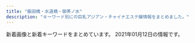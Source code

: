 ```yaml
---
title: "飯田橋・水道橋・御茶ノ水"
description: "キーワード別にの巨乳アジアン・チャイナエステ嬢情報をまとめました。"
---
```


新着画像と新着キーワードをまとめています。
2021年01月12日の情報です。

<DmmAffiliateIns />
<KeywordTable
  shops={
    [
    {
        "name": "\u306f\u306a\u3073",
        "img_links": [
            "http://jinbocho.xyz/images/top1.jpg",
            "http://jinbocho.xyz/images/s_staff.png",
            "http://jinbocho.xyz/images/new-tit3.png",
            "http://jinbocho.xyz/images/g7.jpg",
            "http://jinbocho.xyz/images/miki.jpg",
            "http://jinbocho.xyz/images/r6.jpg",
            "http://jinbocho.xyz/images/zi.png",
            "http://jinbocho.xyz/images/a2.jpg",
            "http://jinbocho.xyz/images/r3.jpg",
            "http://jinbocho.xyz/images/haru.jpg",
            "http://jinbocho.xyz/images/mika.jpg",
            "http://jinbocho.xyz/images/g0.jpg",
            "http://jinbocho.xyz/images/g1.jpg",
            "http://jinbocho.xyz/images/top2.jpg",
            "http://jinbocho.xyz/images/left3.png",
            "http://jinbocho.xyz/images/mobile.png",
            "http://jinbocho.xyz/images/yuki.jpg",
            "http://jinbocho.xyz/images/g10.jpg",
            "http://jinbocho.xyz/images/new-tit.png",
            "http://jinbocho.xyz/images/a1.jpg",
            "http://jinbocho.xyz/images/a3.jpg",
            "http://jinbocho.xyz/images/r2.jpg",
            "http://jinbocho.xyz/images/a4.jpg",
            "http://jinbocho.xyz/images/r4.jpg",
            "http://jinbocho.xyz/images/r1.jpg",
            "http://jinbocho.xyz/images/g8.jpg",
            "http://jinbocho.xyz/images/g9.jpg",
            "http://jinbocho.xyz/images/g2.jpg",
            "http://jinbocho.xyz/images/face.png",
            "http://jinbocho.xyz/images/gb01.png",
            "http://jinbocho.xyz/images/r5.jpg"
        ],
        "station": "\u795e\u4fdd\u753a\u99c5A5\u51fa\u53e3",
        "keywords": {},
        "url": "http://jinbocho.xyz/"
    },
    {
        "name": "\u30a2\u30ed\u30de\u30e9\u30c3\u30ad\u30fc",
        "url": "http://aromalucky.xyz/",
        "img_links": [
            "https://i2.wp.com/aromalucky.xyz/wp-content/uploads/2019/05/03.png",
            "https://i2.wp.com/aromalucky.xyz/wp-content/uploads/2017/12/08.jpg",
            "https://i2.wp.com/aromalucky.xyz/wp-content/uploads/2019/04/14.jpg",
            "http://aromalucky.xyz/wp-content/uploads/2019/05/01_02.png",
            "https://i1.wp.com/aromalucky.xyz/wp-content/uploads/2019/05/16.jpg",
            "https://i0.wp.com/aromalucky.xyz/wp-content/uploads/2019/04/13.jpg",
            "https://i2.wp.com/aromalucky.xyz/wp-content/uploads/2020/09/21.jpg",
            "https://i2.wp.com/aromalucky.xyz/wp-content/uploads/2017/12/03-1.jpg",
            "https://i0.wp.com/aromalucky.xyz/wp-content/uploads/2019/05/15.jpg",
            "https://i1.wp.com/aromalucky.xyz/wp-content/uploads/2017/12/04-1.jpg",
            "https://i1.wp.com/aromalucky.xyz/wp-content/uploads/2019/10/20.jpg",
            "https://i2.wp.com/aromalucky.xyz/wp-content/uploads/2019/04/12.jpg",
            "https://i0.wp.com/aromalucky.xyz/wp-content/uploads/2019/05/02.png",
            "https://i2.wp.com/aromalucky.xyz/wp-content/uploads/2017/12/02.jpg",
            "https://i0.wp.com/aromalucky.xyz/wp-content/uploads/2017/12/05-1.jpg"
        ],
        "station": "\u5c0f\u5ddd\u753a\u99c5B4",
        "keywords": {}
    },
    {
        "station": "\u5c0f\u5ddd\u753a\u99c5B5\u51fa\u53e3",
        "img_links": [
            "https://izumi-esthe.tokyo/wp-content/themes/este/img/2.jpg",
            "https://izumi-esthe.tokyo/wp-content/uploads/2020/09/876521iyashinoizumi-1.jpg",
            "https://izumi-esthe.tokyo/wp-content/uploads/2020/02/10cfyguvbhj.jpg",
            "https://izumi-esthe.tokyo/wp-content/uploads/2020/02/9fxdytugvyibha.jpg",
            "https://izumi-esthe.tokyo/wp-content/uploads/2020/10/9087saiyashinoizumi.jpg",
            "https://izumi-esthe.tokyo/wp-content/themes/este/img/tel_header.png",
            "https://izumi-esthe.tokyo/wp-content/uploads/2020/02/999iyashinoizumi-1.jpg",
            "https://izumi-esthe.tokyo/wp-content/uploads/2020/11/2iyashinoizumi.jpg",
            "https://izumi-esthe.tokyo/wp-content/themes/este/img/5.jpg",
            "https://izumi-esthe.tokyo/wp-content/uploads/2020/10/897s6aiyashinoizumi.jpg",
            "https://izumi-esthe.tokyo/wp-content/themes/este/img/top-img01a.png",
            "https://izumi-esthe.tokyo/wp-content/uploads/2020/09/8765421iyashinoizumi.jpg",
            "https://izumi-esthe.tokyo/wp-content/uploads/2020/12/3111112iyashinoizumi.jpg",
            "https://izumi-esthe.tokyo/wp-content/themes/este/img/call.png",
            "https://izumi-esthe.tokyo/wp-content/uploads/2020/12/9iyashinoizumi.jpg",
            "https://izumi-esthe.tokyo/wp-content/uploads/2020/11/3111iyashinoizumi.jpg",
            "https://izumi-esthe.tokyo/wp-content/uploads/2020/12/999iyashinoizumi.jpg",
            "https://izumi-esthe.tokyo/wp-content/themes/este/img/4.jpg",
            "https://izumi-esthe.tokyo/wp-content/uploads/2020/02/3serdtfygui.jpg",
            "https://izumi-esthe.tokyo/wp-content/uploads/2020/02/13ydtfuygiuhsa.jpg",
            "https://izumi-esthe.tokyo/wp-content/themes/este/img/top-img04.png",
            "https://izumi-esthe.tokyo/wp-content/themes/este/img/3.jpg",
            "https://izumi-esthe.tokyo/wp-content/uploads/2020/10/9876iyashinoizumi.jpg",
            "https://izumi-esthe.tokyo/wp-content/uploads/2020/11/1iyashinoizumi.jpg",
            "https://izumi-esthe.tokyo/wp-content/uploads/2020/02/88iyashinoizumi.jpg",
            "https://izumi-esthe.tokyo/wp-content/uploads/2020/02/999iyashinoizumi.jpg",
            "https://izumi-esthe.tokyo/wp-content/uploads/2020/03/77iyashinoizumi.jpg",
            "https://izumi-esthe.tokyo/wp-content/uploads/2020/02/15drtyfugihoas.jpg",
            "https://izumi-esthe.tokyo/wp-content/uploads/2020/04/1111iyashinoizumi.jpg",
            "https://izumi-esthe.tokyo/wp-content/uploads/2020/11/1iyashinoizumi-1.jpg",
            "https://izumi-esthe.tokyo/wp-content/themes/este/img/tel_footer.png",
            "https://izumi-esthe.tokyo/wp-content/uploads/2020/10/8765iyashinoizumi.jpg",
            "https://izumi-esthe.tokyo/wp-content/themes/este/img/1.jpg",
            "https://izumi-esthe.tokyo/wp-content/themes/este/img/top-img01b.png",
            "https://izumi-esthe.tokyo/wp-content/uploads/2020/10/98767689iyashinoizumi.jpg",
            "https://izumi-esthe.tokyo/wp-content/themes/este/img/top-img02a.png",
            "https://izumi-esthe.tokyo/wp-content/themes/este/img/top-img01.png",
            "https://izumi-esthe.tokyo/wp-content/uploads/2020/11/9897621iyashinoizumi.jpg",
            "https://izumi-esthe.tokyo/wp-content/themes/este/img/6.jpg",
            "https://izumi-esthe.tokyo/wp-content/uploads/2020/09/987621iyashinoizumi.jpg",
            "https://izumi-esthe.tokyo/wp-content/uploads/2020/12/121iyashinoizumi.jpg",
            "https://izumi-esthe.tokyo/wp-content/uploads/2020/02/1111iyashinoizumi.jpg",
            "https://izumi-esthe.tokyo/wp-content/uploads/2020/02/14drtyfugiho.jpg",
            "https://izumi-esthe.tokyo/wp-content/uploads/2020/09/8765211iyashinoizumi.jpg",
            "https://izumi-esthe.tokyo/wp-content/uploads/2020/02/15dfuygihoinp.jpg"
        ],
        "url": "https://izumi-esthe.tokyo/",
        "keywords": {
            "G": 2,
            "C": 16,
            "D": 54,
            "E": 22
        },
        "name": "\u7652\u3057\u306e\u6cc9"
    },
    {
        "url": "https://raku-relax.tokyo/",
        "name": "\u697d\u697d",
        "station": "\u725b\u8fbc\u795e\u697d\u5742\u99c5A2\u51fa\u53e3",
        "img_links": [
            "https://raku-relax.tokyo/wp-content/themes/este/img/2.jpg",
            "https://raku-relax.tokyo/wp-content/themes/este/img/top-img03.png",
            "https://raku-relax.tokyo/wp-content/uploads/2020/04/siuaytfsa.jpg",
            "https://raku-relax.tokyo/wp-content/uploads/2020/11/oiuarakura.jpg",
            "https://raku-relax.tokyo/wp-content/themes/este/img/tel02.png",
            "https://raku-relax.tokyo/wp-content/themes/este/img/4.jpg",
            "https://raku-relax.tokyo/wp-content/uploads/2020/06/2348rakura.jpg",
            "https://raku-relax.tokyo/wp-content/themes/este/img/tel03.png",
            "https://raku-relax.tokyo/wp-content/uploads/2020/01/897sarakura.jpg",
            "https://raku-relax.tokyo/wp-content/themes/este/img/top-img02.png",
            "https://raku-relax.tokyo/wp-content/themes/este/img/tel.png",
            "https://raku-relax.tokyo/wp-content/uploads/2020/06/9876rakura.jpg",
            "https://raku-relax.tokyo/wp-content/themes/este/img/tel_footer.png",
            "https://raku-relax.tokyo/wp-content/themes/este/img/top-img04.png",
            "https://raku-relax.tokyo/wp-content/uploads/2020/11/9897621rakura.jpg",
            "https://raku-relax.tokyo/wp-content/themes/este/img/3.jpg",
            "https://raku-relax.tokyo/wp-content/themes/este/img/top-img05.png",
            "https://raku-relax.tokyo/wp-content/uploads/2018/12/satfuygihoj.jpg",
            "https://raku-relax.tokyo/wp-content/uploads/2020/04/1234sertdyf.jpg",
            "https://raku-relax.tokyo/wp-content/uploads/2020/01/y45a121.jpg",
            "https://raku-relax.tokyo/wp-content/themes/este/img/top-img01.png",
            "https://raku-relax.tokyo/wp-content/themes/este/img/1.jpg",
            "https://raku-relax.tokyo/wp-content/uploads/2018/12/123q4w5etyf.jpg",
            "https://raku-relax.tokyo/wp-content/uploads/2019/06/warest6752.jpg",
            "https://raku-relax.tokyo/wp-content/themes/este/img/tel_header.png"
        ],
        "keywords": {
            "C": 16,
            "E": 7,
            "D": 13
        }
    },
    {
        "keywords": {
            "83": 10,
            "85": 6,
            "88": 4,
            "E": 6,
            "D": 18,
            "89": 6,
            "84": 4,
            "F": 6
        },
        "station": "JR\u6c34\u9053\u6a4b\u99c5\u6771\u53e3",
        "img_links": [
            "http://venus.tyo.cm/photos/sites/40/2020/08/2020083109075848.jpeg",
            "http://venus.tyo.cm/photos/sites/40/2020/08/2020083110414597.jpeg",
            "http://venus.tyo.cm/photos/sites/40/2020/09/2020090907201289.jpeg",
            "http://venus.tyo.cm/images/room5.jpg",
            "http://venus.tyo.cm/images/spmainimg.jpg",
            "http://venus.tyo.cm/images/room3.jpg",
            "http://venus.tyo.cm/images/mainimg.jpg",
            "http://venus.tyo.cm/photos/sites/40/2020/10/202010021052282.jpeg",
            "http://venus.tyo.cm/photos/sites/40/2020/09/2020091012404045.jpeg",
            "http://venus.tyo.cm/photos/sites/40/2020/08/2020083109075883.jpeg",
            "http://venus.tyo.cm/photos/sites/40/2020/05/202005250635220.jpg",
            "http://venus.tyo.cm/photos/sites/40/2020/08/2020083109075784.jpeg",
            "http://venus.tyo.cm/images/pagetop.png",
            "http://venus.tyo.cm/images/room4.jpg",
            "http://venus.tyo.cm/images/top.png",
            "http://venus.tyo.cm/images/room2.jpg",
            "http://venus.tyo.cm/photos/sites/40/2020/08/2020083109075912.jpeg",
            "http://venus.tyo.cm/images/room1.jpg",
            "http://venus.tyo.cm/images/room6.jpg",
            "http://venus.tyo.cm/photos/sites/40/2020/08/2020083109075685.jpeg",
            "http://venus.tyo.cm/photos/sites/40/2020/08/2020083110414612.jpeg",
            "http://venus.tyo.cm/photos/sites/40/2020/09/2020090907201348.jpeg",
            "http://venus.tyo.cm/photos/sites/40/2020/08/2020083109075781.jpeg"
        ],
        "url": "http://venus.tyo.cm/",
        "name": "\u30d3\u30fc\u30ca\u30b9"
    },
    {
        "station": "\u795e\u4fdd\u753a\u99c5A7\u51fa\u53e3",
        "img_links": [
            "http://rapisu.tokyo/images/g0.jpg",
            "http://rapisu.tokyo/images/flash.jpg",
            "http://rapisu.tokyo/images/zi_staff.png",
            "http://rapisu.tokyo/images/mika.jpg",
            "http://rapisu.tokyo/images/r2.jpg",
            "http://rapisu.tokyo/images/r3.jpg",
            "http://rapisu.tokyo/images/meihui.jpg",
            "http://rapisu.tokyo/images/r1.jpg",
            "http://rapisu.tokyo/images/top.png",
            "http://rapisu.tokyo/images/end.png",
            "http://rapisu.tokyo/images/tiao.png",
            "http://rapisu.tokyo/images/mobile.png",
            "http://rapisu.tokyo/images/flash1.jpg"
        ],
        "keywords": {
            "C": 7
        },
        "url": "http://rapisu.tokyo/",
        "name": "\u30e9\u30d4\u30b9"
    },
    {
        "name": "\u6625\u59eb",
        "img_links": [
            "https://haruhime.ests.jp/images/link_nav03.jpg",
            "https://haruhime.ests.jp/images/room5.jpg",
            "https://haruhime.ests.jp/images/link_nav06.jpg",
            "https://haruhime.ests.jp/images/link_nav02.jpg",
            "https://haruhime.ests.jp/images/sp_nav02.png",
            "https://haruhime.ests.jp/photos/sites/61/2020/11/2020110107024640.jpg",
            "https://haruhime.ests.jp/images/sp_tit_staff.png",
            "https://haruhime.ests.jp/images/card.png",
            "https://haruhime.ests.jp/images/img_service03.jpg",
            "https://haruhime.ests.jp/photos/sites/61/2020/11/2020110107024317.jpg",
            "https://haruhime.ests.jp/images/sp_top.jpg",
            "https://haruhime.ests.jp/images/room8.jpg",
            "https://haruhime.ests.jp/images/sp_nav01.png",
            "https://haruhime.ests.jp/images/link_nav04.jpg",
            "https://haruhime.ests.jp/images/link_nav05.jpg",
            "https://haruhime.ests.jp/images/img_service02.jpg",
            "https://haruhime.ests.jp/images/room7.jpg",
            "https://haruhime.ests.jp/photos/sites/61/2020/11/2020110107024462.jpg",
            "https://haruhime.ests.jp/images/re.png",
            "https://haruhime.ests.jp/images/sp_end.jpg",
            "https://haruhime.ests.jp/images/top.png",
            "https://haruhime.ests.jp/images/sp_nav03.png",
            "https://haruhime.ests.jp/images/img_service01.jpg",
            "https://haruhime.ests.jp/images/link_nav01.jpg",
            "https://haruhime.ests.jp/photos/sites/61/2020/11/202011010702451.jpg",
            "https://haruhime.ests.jp/images/end.png",
            "https://haruhime.ests.jp/images/room6.jpg",
            "https://haruhime.ests.jp/images/sp_tit_news.png"
        ],
        "url": "https://haruhime.ests.jp/",
        "station": "\u672c\u90f7\u4e09\u4e01\u76ee\u99c55\u756a\u51fa\u53e3",
        "keywords": {
            "85": 5,
            "83": 5,
            "C": 16,
            "D": 5,
            "E": 10,
            "87": 10
        }
    },
    {
        "keywords": {
            "84": 6,
            "C": 18,
            "86": 6,
            "85": 18,
            "D": 24
        },
        "name": "\u60a0 \u3086\u3046",
        "img_links": [
            "http://yu.xyz.mn/images/s_shedule.jpg",
            "http://yu.xyz.mn/images/room2.jpg",
            "http://yu.xyz.mn/images/ac3.jpg",
            "http://yu.xyz.mn/images/ac4.jpg",
            "http://yu.xyz.mn/photos/sites/91/2019/12/2019122702252691.jpg",
            "http://yu.xyz.mn/images/room3.jpg",
            "http://yu.xyz.mn/images/ac2.jpg",
            "http://yu.xyz.mn/images/ac5.jpg",
            "http://yu.xyz.mn/images/ac1.jpg",
            "http://yu.xyz.mn/images/s_staff.jpg",
            "http://yu.xyz.mn/images/room1.jpg",
            "http://yu.xyz.mn/images/s_news.jpg",
            "http://yu.xyz.mn/photos/sites/91/2020/04/2020040807282190.jpg",
            "http://yu.xyz.mn/images/ac6.jpg",
            "http://yu.xyz.mn/images/room4.jpg",
            "http://yu.xyz.mn/images/mobile.jpg",
            "http://yu.xyz.mn/photos/sites/91/2020/02/2020022305370017.jpg",
            "http://yu.xyz.mn/photos/sites/91/2019/12/2019122901424384.jpg",
            "http://yu.xyz.mn/images/top.jpg",
            "http://yu.xyz.mn/photos/sites/91/2019/12/2019122702252767.jpg"
        ],
        "url": "http://yu.xyz.mn/",
        "station": "JR\u6c34\u9053\u6a4b\u99c5\u897f\u53e3"
    },
    {
        "keywords": {
            "85": 1,
            "84": 2,
            "C": 2,
            "94": 9,
            "F": 9,
            "D": 3
        },
        "img_links": [
            "http://rioplioop.xyz/uploads/200601/1-200601142R2G3.jpg",
            "http://rioplioop.xyz/uploads/200720/1-200H0125S1U2.jpg",
            "http://rioplioop.xyz/uploads/200601/1-200601142U5L7.jpg",
            "http://rioplioop.xyz/picture/m-top003.jpg",
            "http://rioplioop.xyz/picture/call.png",
            "http://rioplioop.xyz/uploads/201215/1-201215140614E6.jpg",
            "http://rioplioop.xyz/uploads/201215/1-20121514062YE.jpg",
            "http://rioplioop.xyz/uploads/200601/1-200601142P4643.jpg",
            "http://rioplioop.xyz/uploads/210107/1-21010G41345N3.jpg",
            "http://rioplioop.xyz/uploads/200601/1-200601142921510.jpg",
            "http://rioplioop.xyz/uploads/200601/1-200601142K43F.jpg",
            "http://rioplioop.xyz/picture/cam-01.jpg",
            "http://rioplioop.xyz/uploads/200625/1-200625140331O1.jpg",
            "http://rioplioop.xyz/uploads/200601/1-200601142F5435.jpg",
            "http://rioplioop.xyz/picture/m-head01.jpg",
            "http://rioplioop.xyz/uploads/200601/1-200601142639540.jpg",
            "http://rioplioop.xyz/uploads/200619/1-20061912514T35.jpg",
            "http://rioplioop.xyz/uploads/210107/1-21010G41433150.jpg",
            "http://rioplioop.xyz/uploads/200601/1-200601142TY37.jpg",
            "http://rioplioop.xyz/uploads/200601/1-200601142913462.jpg",
            "http://rioplioop.xyz/uploads/200601/1-200601142S1947.jpg",
            "http://rioplioop.xyz/uploads/200720/1-200H0125T94A.jpg",
            "http://rioplioop.xyz/uploads/200710/1-200G01PS2Q3.jpg",
            "http://rioplioop.xyz/uploads/200601/1-200601142629454.jpg",
            "http://rioplioop.xyz/uploads/200709/1-200FZ94225252.jpg",
            "http://rioplioop.xyz/picture/foot01.jpg",
            "http://rioplioop.xyz/uploads/201207/1-20120G62S9A5.jpg",
            "http://rioplioop.xyz/uploads/200709/1-200FZ94240538.jpg",
            "http://rioplioop.xyz/uploads/200601/1-200601142G5438.jpg",
            "http://rioplioop.xyz/uploads/200625/1-200625140422133.jpg",
            "http://rioplioop.xyz/picture/m-top004.jpg",
            "http://rioplioop.xyz/uploads/200619/1-200619125204158.jpg"
        ],
        "url": "http://rioplioop.xyz/",
        "name": "\u307f\u3055\u304d",
        "station": "JR\u6c34\u9053\u6a4b\u99c5\u6771\u53e3"
    },
    {
        "img_links": [
            "https://kira.uouono.com/wp-content/themes/este/img/tel_footer.png",
            "https://kira.uouono.com/wp-content/themes/este/img/1.jpg",
            "https://kira.uouono.com/wp-content/uploads/2019/06/2ki100.jpg",
            "https://kira.uouono.com/wp-content/uploads/2020/12/1kira.jpg",
            "https://kira.uouono.com/wp-content/uploads/2020/01/100kira.jpg",
            "https://kira.uouono.com/wp-content/uploads/2019/06/4kira.jpg",
            "https://kira.uouono.com/wp-content/uploads/2019/06/1kira.jpg",
            "https://kira.uouono.com/wp-content/uploads/2019/06/1ki100.jpg",
            "https://kira.uouono.com/wp-content/uploads/2020/12/1234786kira.jpg",
            "https://kira.uouono.com/wp-content/themes/este/img/4.jpg",
            "https://kira.uouono.com/wp-content/themes/este/img/call.png",
            "https://kira.uouono.com/wp-content/themes/este/img/2.jpg",
            "https://kira.uouono.com/wp-content/themes/este/img/top-img02b.png",
            "https://kira.uouono.com/wp-content/themes/este/img/3.jpg",
            "https://kira.uouono.com/wp-content/themes/este/img/tel_header.png",
            "https://kira.uouono.com/wp-content/themes/este/img/top-img01.png",
            "https://kira.uouono.com/wp-content/uploads/2019/12/98976Akira.jpg",
            "https://kira.uouono.com/wp-content/themes/este/img/top-img03.png",
            "https://kira.uouono.com/wp-content/uploads/2019/06/2kira.jpg",
            "https://kira.uouono.com/wp-content/uploads/2020/12/saiuhkira.jpg"
        ],
        "name": "\u30ad\u30e9\u30e9",
        "station": "\u795e\u4fdd\u753a\u99c5A1\u51fa\u53e3",
        "url": "https://kira.uouono.com/",
        "keywords": {
            "E": 10,
            "C": 4,
            "D": 13,
            "F": 3
        }
    },
    {
        "img_links": [
            "http://www.iyashikokoro.xyz/images/shop/1.jpg",
            "http://www.iyashikokoro.xyz/images/staff/ai2.jpg",
            "http://www.iyashikokoro.xyz/images/index-iyashi_10.jpg",
            "http://www.iyashikokoro.xyz/images/index-iyashi_04.jpg",
            "http://www.iyashikokoro.xyz/images/staff/sizuka.jpg",
            "http://www.iyashikokoro.xyz/images/staff/qianqiu.jpg",
            "http://www.iyashikokoro.xyz/images/shop/4.jpg",
            "http://www.iyashikokoro.xyz/images/index-iyashi_14.jpg",
            "http://www.iyashikokoro.xyz/images/index-iyashi_13.jpg",
            "http://www.iyashikokoro.xyz/images/staff/7.jpg",
            "http://www.iyashikokoro.xyz/images/index-iyashi_02a.jpg",
            "http://www.iyashikokoro.xyz/images/staff/maki2.jpg",
            "http://www.iyashikokoro.xyz/images/index-iyashi_05.jpg",
            "http://www.iyashikokoro.xyz/images/staff/6.jpg",
            "http://www.iyashikokoro.xyz/images/staff/riri.jpg",
            "http://www.iyashikokoro.xyz/images/staff/miki.jpg",
            "http://www.iyashikokoro.xyz/images/sys-n.png",
            "http://www.iyashikokoro.xyz/images/shop/5.jpg"
        ],
        "url": "http://www.iyashikokoro.xyz/",
        "station": "JR\u98ef\u7530\u6a4b\u99c5\u6771\u53e3",
        "keywords": {},
        "name": "\u7652\u3057\u306e\u5fc3"
    },
    {
        "img_links": [
            "https://suidobashi-mensesthe.com/staff/midori-l1.jpg",
            "https://suidobashi-mensesthe.com/staff/ai-l2.jpg",
            "https://suidobashi-mensesthe.com/images/footer-l.png",
            "https://suidobashi-mensesthe.com/staff/yui-l2.jpg",
            "https://suidobashi-mensesthe.com/room/2-s.jpg",
            "https://suidobashi-mensesthe.com/room/esthe1.jpg",
            "https://suidobashi-mensesthe.com/staff/yui-s2.jpg",
            "https://suidobashi-mensesthe.com/staff/yui-l1.jpg",
            "https://suidobashi-mensesthe.com/staff/yumi-l1.jpg",
            "https://suidobashi-mensesthe.com/staff/ai-l1.jpg",
            "https://suidobashi-mensesthe.com/images/header3.png",
            "https://suidobashi-mensesthe.com/staff/yumi-s1.jpg",
            "https://suidobashi-mensesthe.com/images/flower.png",
            "https://suidobashi-mensesthe.com/room/4-s.jpg",
            "https://suidobashi-mensesthe.com/images/clear.png",
            "https://suidobashi-mensesthe.com/staff/ai-s1.jpg",
            "https://suidobashi-mensesthe.com/room/3-l.jpg",
            "https://suidobashi-mensesthe.com/images/main1.jpg",
            "https://suidobashi-mensesthe.com/icon/facebook.png",
            "https://suidobashi-mensesthe.com/mens-esthe-massage/2020/08/06/yui-s1.jpg",
            "https://suidobashi-mensesthe.com/button/staff.png",
            "https://suidobashi-mensesthe.com/room/esthe3.jpg",
            "https://suidobashi-mensesthe.com/mens-esthe-massage/2020/02/27/yui-s1.jpg",
            "https://suidobashi-mensesthe.com/images/main-sp.jpg",
            "https://suidobashi-mensesthe.com/room/1-s.jpg",
            "https://suidobashi-mensesthe.com/icon/google_plus.png",
            "https://suidobashi-mensesthe.com/staff/ai-s2.jpg",
            "https://suidobashi-mensesthe.com/staff/erika-l1.jpg",
            "https://suidobashi-mensesthe.com/icon/line.png",
            "https://suidobashi-mensesthe.com/images/qrcode.png",
            "https://suidobashi-mensesthe.com/staff/midori-l3.jpg",
            "https://suidobashi-mensesthe.com/room/5-l.jpg",
            "https://suidobashi-mensesthe.com/room/6-s.jpg",
            "https://suidobashi-mensesthe.com/room/esthe2.jpg",
            "https://suidobashi-mensesthe.com/staff/midori-l2.jpg",
            "https://suidobashi-mensesthe.com/staff/midori-s2.jpg",
            "https://suidobashi-mensesthe.com/button/blog.png",
            "https://suidobashi-mensesthe.com/room/6-l.jpg",
            "https://suidobashi-mensesthe.com/images/footer-r.png",
            "https://suidobashi-mensesthe.com/room/3-s.jpg",
            "https://suidobashi-mensesthe.com/staff/midori-s1.jpg",
            "https://suidobashi-mensesthe.com/room/4-l.jpg",
            "https://suidobashi-mensesthe.com/staff/yumi-s2.jpg",
            "https://suidobashi-mensesthe.com/images/prin-video2.jpg",
            "https://suidobashi-mensesthe.com/room/1-l.jpg",
            "https://suidobashi-mensesthe.com/room/2-l.jpg",
            "https://suidobashi-mensesthe.com/button/home.png",
            "https://suidobashi-mensesthe.com/staff/yumil2.jpg",
            "https://suidobashi-mensesthe.com/room/5-s.jpg",
            "https://suidobashi-mensesthe.com/icon/twitter.png",
            "https://suidobashi-mensesthe.com/staff/midori-s3.jpg",
            "https://suidobashi-mensesthe.com/staff/yui-s1.jpg",
            "https://suidobashi-mensesthe.com/staff/erika-s1.jpg"
        ],
        "url": "https://suidobashi-mensesthe.com/",
        "keywords": {},
        "station": "JR\u6c34\u9053\u6a4b\u99c5\u897f\u53e3",
        "name": "\u30d7\u30ea\u30f3"
    },
    {
        "name": "Lime",
        "keywords": {
            "C": 17
        },
        "url": "http://sln-relax.com/",
        "station": "JR\u6c34\u9053\u6a4b\u99c5\u897f\u53e3",
        "img_links": [
            "http://sln-relax.com/scdl/staff/10021.jpg",
            "http://sln-relax.com/pic/head.png",
            "http://sln-relax.com/scdl/staff/10081.jpg",
            "http://sln-relax.com/scdl/staff/10061.jpg",
            "http://sln-relax.com/scdl/staff/10041.jpg",
            "http://sln-relax.com/scdl/staff/10051.jpg",
            "http://sln-relax.com/scdl/staff/10011.jpg",
            "http://sln-relax.com/img/ttl_staff.png",
            "http://sln-relax.com/img/ttl_tnew.jpg",
            "http://sln-relax.com/img/ttl_rec.jpg",
            "http://sln-relax.com/i/files/girl01.jpg",
            "http://sln-relax.com/pic/topimg2.jpg",
            "http://sln-relax.com/scdl/staff/10071.jpg",
            "http://sln-relax.com/pic/topimg3.jpg",
            "http://sln-relax.com/img/ttl_concept.jpg",
            "http://sln-relax.com/img/ttl_mobile.jpg",
            "http://sln-relax.com/pic/topimg1.jpg",
            "http://sln-relax.com/scdl/staff/10031.jpg",
            "http://sln-relax.com/i/files/girl02.jpg",
            "http://sln-relax.com/i/files/homeimg.jpg",
            "http://sln-relax.com/img/att.jpg"
        ]
    }
]
}
/>
<DmmAffiliateScript />
